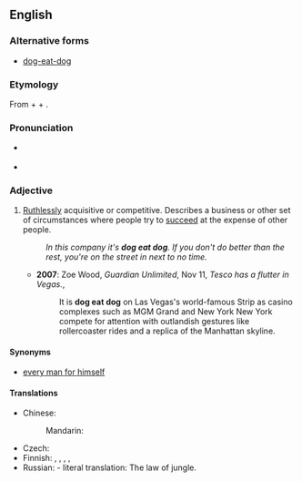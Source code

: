==English==

===Alternative forms===
* [[dog-eat-dog]]

===Etymology===
From {{m|en|dog}} + {{m|en|eat}} + {{m|en|dog}}.
{{etystub|en|origin, uses of the phrase since 20th century?}}

===Pronunciation===
* {{a|UK}} {{IPA|/dɒg iːt dɒg/|lang=en}}
* {{a|US}} {{IPA|/dɑːg iːt dɑːg/|lang=en}}

===Adjective===
{{en-adj|-}}

# {{label|en|idiomatic}} [[ruthless|Ruthlessly]] acquisitive or competitive. Describes a business or other set of circumstances where people try to [[succeed]] at the expense of other people.
#: ''In this company it's '''dog eat dog'''. If you don't do better than the rest, you're on the street in next to no time.''
#* '''2007''': Zoe Wood, ''Guardian Unlimited'', Nov 11, ''Tesco has a flutter in Vegas.'',
#*: It is '''dog eat dog''' on Las Vegas's world-famous Strip as casino complexes such as MGM Grand and New York New York compete for attention with outlandish gestures like rollercoaster rides and a replica of the Manhattan skyline.

====Synonyms====
* [[every man for himself]]

====Translations====
{{trans-top|harsh and ruthless}}
* Chinese:
*: Mandarin: {{t|cmn|狗咬狗|tr=gǒuyǎogǒu|sc=Hani}}
{{trans-mid}}
* Czech: {{t|cs|podle zákona džungle}}
* Finnish: {{t|fi|häikäilemätön}}, {{t+|fi|säälimätön}}, {{t+|fi|ankara}}, {{t+|fi|armoton}}, {{t+|fi|karu}}
* Russian: {{t|ru|зако́н джунглей|m}} - literal translation: The law of jungle.
{{trans-bottom}}